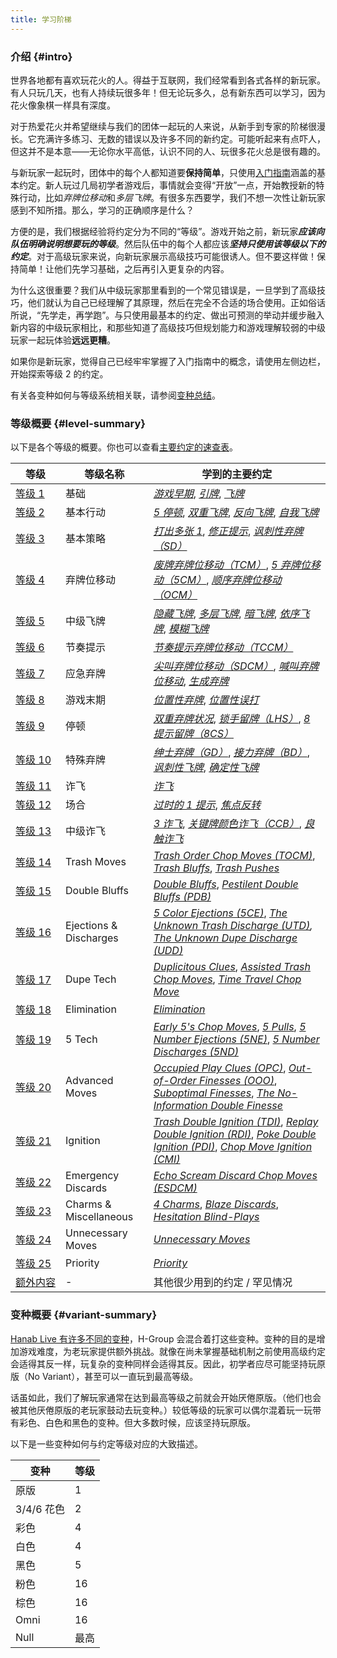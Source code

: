 ```yaml
---
title: 学习阶梯
---
```


### 介绍 \{#intro\}

世界各地都有喜欢玩花火的人。得益于互联网，我们经常看到各式各样的新玩家。有人只玩几天，也有人持续玩很多年！但无论玩多久，总有新东西可以学习，因为花火像象棋一样具有深度。

对于热爱花火并希望继续与我们的团体一起玩的人来说，从新手到专家的阶梯很漫长。它充满许多练习、无数的错误以及许多不同的新约定。可能听起来有点吓人，但这并不是本意——无论你水平高低，认识不同的人、玩很多花火总是很有趣的。

与新玩家一起玩时，团体中的每个人都知道要**保持简单**，只使用[入门指南](beginner.mdx)涵盖的基本约定。新人玩过几局初学者游戏后，事情就会变得“开放”一点，开始教授新的特殊行动，比如*弃牌位移动*和*多层飞牌*。有很多东西要学，我们不想一次性让新玩家感到不知所措。那么，学习的正确顺序是什么？

方便的是，我们根据经验将约定分为不同的“等级”。游戏开始之前，新玩家<Em>**应该向队伍明确说明想要玩的等级**</Em>。然后队伍中的每个人都应该<Em>**坚持只使用该等级以下的约定**</Em>。对于高级玩家来说，向新玩家展示高级技巧可能很诱人。但不要这样做！保持简单！让他们先学习基础，之后再引入更复杂的内容。

为什么这很重要？我们从中级玩家那里看到的一个常见错误是，一旦学到了高级技巧，他们就认为自己已经理解了其原理，然后在完全不合适的场合使用。正如俗话所说，“先学走，再学跑”。与只使用最基本的约定、做出可预测的举动并缓步融入新内容的中级玩家相比，和那些知道了高级技巧但规划能力和游戏理解较弱的中级玩家一起玩体验**远远更糟**。

如果你是新玩家，觉得自己已经牢牢掌握了入门指南中的概念，请使用左侧边栏，开始探索等&NoBreak;级&nbsp;2 的约定。

有关各变种如何与等级系统相关联，请参阅[变种总结](#variant-summary)。

### 等级概要 \{#level-summary\}

以下是各个等级的概要。你也可以查看[主要约定的速查表](summary.mdx)。

| 等级                                              | 等级名称               | 学到的主要约定                                                                                                                                                                                                                                                                                                                                                         |
| ------------------------------------------------- | ---------------------- | ---------------------------------------------------------------------------------------------------------------------------------------------------------------------------------------------------------------------------------------------------------------------------------------------------------------------------------------------------------------------- |
| [等&NoBreak;级&nbsp;1](level-1.mdx)               | 基础                   | _[游戏早期](level-1.mdx#the-early-game)_, _[引牌](level-1.mdx#the-prompt)_, _[飞牌](level-1.mdx#the-finesse)_                                                                                                                                                                                                                                                          |
| [等&NoBreak;级&nbsp;2](level-2.mdx)               | 基本行动               | _[5 停顿](level-2.mdx#the-5-stall-cluing-off-chop-5s)_, _[双重飞牌](level-2.mdx#the-double-finesse--triple-finesse--quadruple-finesse)_, _[反向飞牌](level-2.mdx#the-reverse-finesse)_, _[自我飞牌](level-2.mdx#the-self-finesse)_                                                                                                                                     |
| [等&NoBreak;级&nbsp;3](level-3.mdx)               | 基本策略               | _[打出多张 1](level-3.mdx#playing-multiple-1s)_, _[修正提示](level-3.mdx#the-fix-clue)_, _[讽刺性弃牌（SD）](level-3.mdx#the-sarcastic-discard-sd)_                                                                                                                                                                                                                    |
| [等&NoBreak;级&nbsp;4](level-4.mdx)               | 弃牌位移动             | _[废牌弃牌位移动（TCM）](level-4.mdx#the-trash-chop-move-tcm)_, _[5 弃牌位移动（5CM）](level-4.mdx#the-5s-chop-move-5cm)_, _[顺序弃牌位移动（OCM）](level-4.mdx#the-order-chop-move-ocm)_                                                                                                                                                                              |
| [等&NoBreak;级&nbsp;5](level-5.mdx)               | 中级飞牌               | _[隐藏飞牌](level-5.mdx#the-hidden-finesse)_, _[多层飞牌](level-5.mdx#the-layered-finesse)_, _[暗飞牌](level-5.mdx#the-clandestine-finesse)_, _[依序飞牌](level-5.mdx#the-queued-finesse)_, _[模糊飞牌](level-5.mdx#the-ambiguous-finesse)_                                                                                                                            |
| [等&NoBreak;级&nbsp;6](level-6.mdx)               | 节奏提示               | _[节奏提示弃牌位移动（TCCM）](level-6.mdx#the-tempo-clue-chop-move-tccm)_                                                                                                                                                                                                                                                                                              |
| [等&NoBreak;级&nbsp;7](level-7.mdx)               | 应急弃牌               | _[尖叫弃牌位移动（SDCM）](level-7.mdx#the-scream-discard-chop-move-sdcm)_, _[喊叫弃牌位移动](level-7.mdx#the-shout-discard-chop-move)_, _[生成弃牌](level-7.mdx#the-generation-discard)_                                                                                                                                                                               |
| [等&NoBreak;级&nbsp;8](level-8.mdx)               | 游戏末期               | _[位置性弃牌](level-8.mdx#the-positional-discard-indicating-a-play-with-a-discard)_, _[位置性误打](level-8.mdx#the-positional-misplay-indicating-a-play-with-a-misplay)_                                                                                                                                                                                               |
| [等&NoBreak;级&nbsp;9](level-9.mdx)               | 停顿                   | _[双重弃牌状况](level-9.mdx#double-discard-situations--double-discard-avoidance-dda-severity-2-stalling)_, _[锁手留牌（LHS）](level-9.mdx#the-locked-hand-save-lhs)_, _[8 提示留牌（8CS）](level-9.mdx#the-8-clue-save-8cs)_                                                                                                                                           |
| [等&NoBreak;级&nbsp;10](level-10.mdx)             | 特殊弃牌               | _[绅士弃牌（GD）](level-10.mdx#the-gentlemans-discard-gd)_, _[接力弃牌（BD）](level-10.mdx#the-baton-discard-bd)_, _[讽刺性飞牌](level-10.mdx#the-sarcastic-finesse)_, _[确定性飞牌](level-10.mdx#the-certain-finesse--the-certain-discard)_                                                                                                                           |
| [等&NoBreak;级&nbsp;11](level-11.mdx)             | 诈飞                   | _[诈飞](level-11.mdx#the-bluff)_                                                                                                                                                                                                                                                                                                                                       |
| [等&NoBreak;级&nbsp;12](level-12.mdx)             | 场合                   | _[过时的 1 提示](level-12.mdx#the-stale-1s-clue)_, _[焦点反转](level-12.mdx#focus-inversion)_                                                                                                                                                                                                                                                                          |
| [等&NoBreak;级&nbsp;13](level-13.mdx)             | 中级诈飞               | _[3 诈飞](level-13.mdx#the-3-bluff)_, _[关键牌颜色诈飞（CCB）](level-13.mdx#the-critical-color-bluff-ccb)_, _[良触诈飞](level-13.mdx#the-good-touch-bluff)_                                                                                                                                                                                                            |
| [等&NoBreak;级&nbsp;14](level-14.mdx)             | Trash Moves            | _[Trash Order Chop Moves (TOCM)](level-14.mdx#the-trash-order-chop-move-tocm)_, _[Trash Bluffs](level-14.mdx#the-trash-bluff)_, _[Trash Pushes](level-14.mdx#the-trash-push)_                                                                                                                                                                                          |
| [等&NoBreak;级&nbsp;15](level-15.mdx)             | Double Bluffs          | _[Double Bluffs](level-15.mdx#the-double-bluff)_, _[Pestilent Double Bluffs (PDB)](level-15.mdx#the-pestilent-double-bluff-pdb)_                                                                                                                                                                                                                                       |
| [等&NoBreak;级&nbsp;16](level-16.mdx)             | Ejections & Discharges | _[5 Color Ejections (5CE)](level-16.mdx#the-5-color-ejection-5ce)_, _[The Unknown Trash Discharge (UTD)](level-16.mdx#the-unknown-trash-discharge-1-for-1-form-utd), [The Unknown Dupe Discharge (UDD)](level-16.mdx#the-unknown-dupe-discharge-udd)_                                                                                                                  |
| [等&NoBreak;级&nbsp;17](level-17.mdx)             | Dupe Tech              | _[Duplicitous Clues](level-17.mdx#the-duplicitous-value-clue)_, _[Assisted Trash Chop Moves](level-17.mdx#the-assisted-trash-chop-move)_, _[Time Travel Chop Move](level-17.mdx#the-time-travel-chop-move-direct-form)_                                                                                                                                                |
| [等&NoBreak;级&nbsp;18](level-18.mdx)             | Elimination            | _[Elimination](level-18.mdx#elimination--elimination-notes)_                                                                                                                                                                                                                                                                                                           |
| [等&NoBreak;级&nbsp;19](level-19.mdx)             | 5 Tech                 | _[Early 5's Chop Moves](level-19.mdx#the-early-5s-chop-move)_, _[5 Pulls](level-19.mdx#the-5-pull)_, _[5 Number Ejections (5NE)](level-19.mdx#the-5-number-ejection-5ne)_, _[5 Number Discharges (5ND)](level-19.mdx#the-5-number-discharge-5nd)_                                                                                                                      |
| [等&NoBreak;级&nbsp;20](level-20.mdx)             | Advanced Moves         | _[Occupied Play Clues (OPC)](level-20.mdx#the-occupied-play-clue--the-occupied-finesse-opc)_, _[Out-of-Order Finesses (OOO)](level-20.mdx#the-out-of-order-finesse)_, _[Suboptimal Finesses](level-20.mdx#the-suboptimal-prompt--the-suboptimal-finesse--the-suboptimal-bluff)_, _[The No-Information Double Finesse](level-20.mdx#the-no-information-double-finesse)_ |
| [等&NoBreak;级&nbsp;21](level-21.mdx)             | Ignition               | _[Trash Double Ignition (TDI)](level-21.mdx#the-trash-double-ignition-tdi)_, _[Replay Double Ignition (RDI)](level-21.mdx#the-replay-double-ignition-rdi)_, _[Poke Double Ignition (PDI)](level-21.mdx#the-poke-double-ignition-pdi)_, _[Chop Move Ignition (CMI)](level-21.mdx#the-chop-move-ignition-cmi-with-1-card-chop-moved)_                                    |
| [等&NoBreak;级&nbsp;22](level-22.mdx)             | Emergency Discards     | _[Echo Scream Discard Chop Moves (ESDCM)](level-22.mdx#the-echo-scream-discard-chop-move-esdcm)_                                                                                                                                                                                                                                                                       |
| [等&NoBreak;级&nbsp;23](level-23.mdx)             | Charms & Miscellaneous | _[4 Charms](level-23.mdx#the-4-charm)_, _[Blaze Discards](level-23.mdx#the-blaze-discard)_, _[Hesitation Blind-Plays](level-23.mdx#the-hesitation-blind-play)_                                                                                                                                                                                                         |
| [等&NoBreak;级&nbsp;24](level-24.mdx)             | Unnecessary Moves      | _[Unnecessary Moves](level-24.mdx#unnecessary-moves)_                                                                                                                                                                                                                                                                                                                  |
| [等&NoBreak;级&nbsp;25](level-25.mdx)             | Priority               | _[Priority](level-25.mdx#the-priority-prompt--the-priority-finesse)_                                                                                                                                                                                                                                                                                                   |
| [额&NoBreak;外&NoBreak;内&NoBreak;容](extras.mdx) | -                      | 其他很少用到的约定 / 罕见情况                                                                                                                                                                                                                                                                                                                                          |

### 变种概要 \{#variant-summary\}

[Hanab Live 有许多不同的变种](https://github.com/Hanabi-Live/hanabi-live/blob/main/docs/variants.md)，H-Group 会混合着打这些变种。变种的目的是增加游戏难度，为老玩家提供额外挑战。就像在尚未掌握基础机制之前使用高级约定会适得其反一样，玩复杂的变种同样会适得其反。因此，初学者应尽可能坚持玩原版（No Variant），甚至可以一直玩到最高等级。

话虽如此，我们了解玩家通常在达到最高等级之前就会开始厌倦原版。（他们也会被其他厌倦原版的老玩家鼓动去玩变种。）较低等级的玩家可以偶尔混着玩一玩带有彩色、白色和黑色的变种。但大多数时候，应该坚持玩原版。

以下是一些变种如何与约定等级对应的大致描述。

| 变种       | 等级 |
| ---------- | ---- |
| 原版       | 1    |
| 3/4/6 花色 | 2    |
| 彩色       | 4    |
| 白色       | 4    |
| 黑色       | 5    |
| 粉色       | 16   |
| 棕色       | 16   |
| Omni       | 16   |
| Null       | 最高 |
